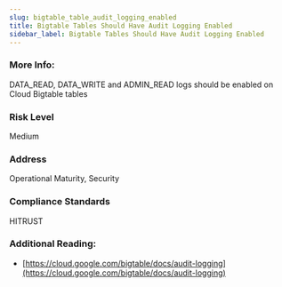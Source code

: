 ```yaml
---
slug: bigtable_table_audit_logging_enabled
title: Bigtable Tables Should Have Audit Logging Enabled
sidebar_label: Bigtable Tables Should Have Audit Logging Enabled
---
```


### More Info:

DATA_READ, DATA_WRITE and ADMIN_READ logs should be enabled on Cloud Bigtable tables

### Risk Level

Medium

### Address

Operational Maturity, Security

### Compliance Standards

HITRUST

### Additional Reading:

- [https://cloud.google.com/bigtable/docs/audit-logging](https://cloud.google.com/bigtable/docs/audit-logging) 

